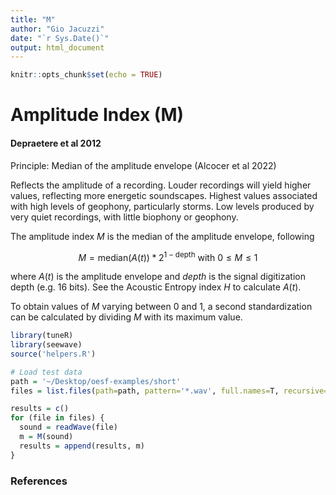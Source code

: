 ```yaml
---
title: "M"
author: "Gio Jacuzzi"
date: "`r Sys.Date()`"
output: html_document
---
```


```r
knitr::opts_chunk$set(echo = TRUE)
```

# Amplitude Index (M)

#### Depraetere et al 2012

Principle: Median of the amplitude envelope (Alcocer et al 2022)

Reflects the amplitude of a recording. Louder recordings will yield higher values, reflecting more energetic soundscapes. Highest values associated with high levels of geophony, particularly storms. Low levels produced by very quiet recordings, with little biophony or geophony.

The amplitude index $M$ is the median of the amplitude envelope, following

$$
M=\text{median}(A(t))*2^{1-\text{depth}} \text{ with } 0 \le M \le 1
$$

where $A(t)$ is the amplitude envelope and $depth$ is the signal digitization depth (e.g. 16 bits). See the Acoustic Entropy index $H$ to calculate $A(t)$.

To obtain values of $M$ varying between 0 and 1, a second standardization can be calculated by dividing $M$ with its maximum value.

```r
library(tuneR)
library(seewave)
source('helpers.R')

# Load test data
path = '~/Desktop/oesf-examples/short'
files = list.files(path=path, pattern='*.wav', full.names=T, recursive=T)

results = c()
for (file in files) {
  sound = readWave(file)
  m = M(sound)
  results = append(results, m)
}
```

### References

